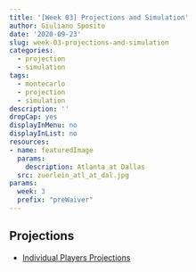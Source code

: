 ```yaml
---
title: '[Week 03] Projections and Simulation'
author: Giuliano Sposito
date: '2020-09-23'
slug: week-03-projections-and-simulation
categories:
  - projection
  - simulation
tags:
  - montecarlo
  - projection
  - simulation
description: ''
dropCap: yes
displayInMenu: no
displayInList: no
resources:
- name: featuredImage
  params:
    description: Atlanta at Dallas
  src: zuerlein_atl_at_dal.jpg
params:
  week: 3
  prefix: "preWaiver"
---
```


<!--more-->

## Projections

- [Individual Players Projections](/reports/2020/ffa_players_projection_week3.html)
